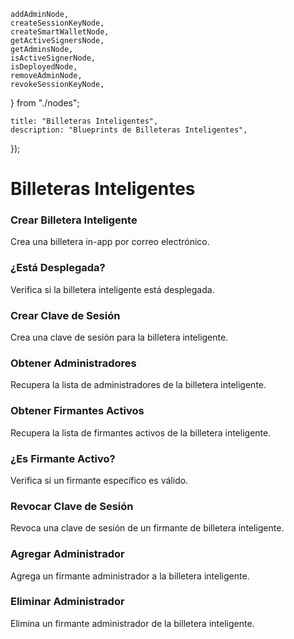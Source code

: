 	addAdminNode,
	createSessionKeyNode,
	createSmartWalletNode,
	getActiveSignersNode,
	getAdminsNode,
	isActiveSignerNode,
	isDeployedNode,
	removeAdminNode,
	revokeSessionKeyNode,
} from "./nodes";

	title: "Billeteras Inteligentes",
	description: "Blueprints de Billeteras Inteligentes",
});

# Billeteras Inteligentes

### Crear Billetera Inteligente
Crea una billetera in-app por correo electrónico.
<Blueprint code={createSmartWalletNode} className='w-full h-60' />

### ¿Está Desplegada?
Verifica si la billetera inteligente está desplegada.
<Blueprint code={isDeployedNode} className='w-full h-48' />

### Crear Clave de Sesión
Crea una clave de sesión para la billetera inteligente.
<Blueprint code={createSessionKeyNode} className='w-full h-60' />

### Obtener Administradores
Recupera la lista de administradores de la billetera inteligente.
<Blueprint code={getAdminsNode} className='w-full h-48' />

### Obtener Firmantes Activos
Recupera la lista de firmantes activos de la billetera inteligente.
<Blueprint code={getActiveSignersNode} className='w-full h-48' />

### ¿Es Firmante Activo?
Verifica si un firmante específico es válido.
<Blueprint code={isActiveSignerNode} className='w-full h-48' />

### Revocar Clave de Sesión
Revoca una clave de sesión de un firmante de billetera inteligente.
<Blueprint code={revokeSessionKeyNode} className='w-full h-48' />

### Agregar Administrador
Agrega un firmante administrador a la billetera inteligente.
<Blueprint code={addAdminNode} className='w-full h-48' />

### Eliminar Administrador
Elimina un firmante administrador de la billetera inteligente.
<Blueprint code={removeAdminNode} className='w-full h-48' />
